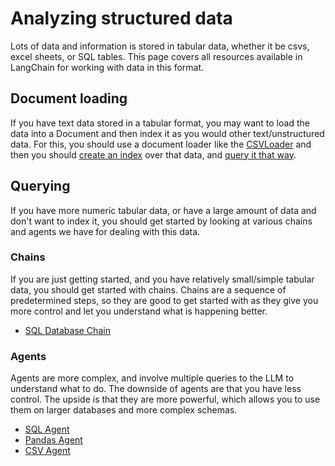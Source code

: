 # Analyzing structured data

Lots of data and information is stored in tabular data, whether it be csvs, excel sheets, or SQL tables.
This page covers all resources available in LangChain for working with data in this format.

## Document loading
If you have text data stored in a tabular format, you may want to load the data into a Document and then index it as you would
other text/unstructured data. For this, you should use a document loader like the [CSVLoader](/docs/modules/data_io/document_loaders/how_to/csv.html)
and then you should [create an index](/docs/modules/indexes.rst) over that data, and [query it that way](/docs/modules/chains/popular/vector_db_qa.html).

## Querying
If you have more numeric tabular data, or have a large amount of data and don't want to index it, you should get started
by looking at various chains and agents we have for dealing with this data.

### Chains

If you are just getting started, and you have relatively small/simple tabular data, you should get started with chains.
Chains are a sequence of predetermined steps, so they are good to get started with as they give you more control and let you 
understand what is happening better.

- [SQL Database Chain](/docs/modules/chains/popular/sqlite.html)

### Agents

Agents are more complex, and involve multiple queries to the LLM to understand what to do.
The downside of agents are that you have less control. The upside is that they are more powerful,
which allows you to use them on larger databases and more complex schemas. 

- [SQL Agent](/docs/modules/agents/toolkits/integrations/sql_database.html)
- [Pandas Agent](/docs/modules/agents/toolkits/integrations/pandas.html)
- [CSV Agent](/docs/modules/agents/toolkits/integrations/csv.html)
